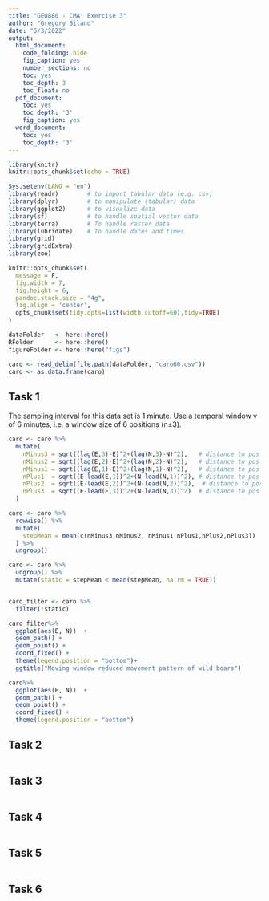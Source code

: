 ```yaml
---
title: "GEO880 - CMA: Exercise 3"
author: "Gregory Biland"
date: "5/3/2022"
output:
  html_document:
    code_folding: hide
    fig_caption: yes
    number_sections: no
    toc: yes
    toc_depth: 3
    toc_float: no
  pdf_document:
    toc: yes
    toc_depth: '3'
    fig_caption: yes
  word_document:
    toc: yes
    toc_depth: '3'
---
```


```r
library(knitr)
knitr::opts_chunk$set(echo = TRUE)
```

```r
Sys.setenv(LANG = "en")
library(readr)        # to import tabular data (e.g. csv)
library(dplyr)        # to manipulate (tabular) data
library(ggplot2)      # to visualize data
library(sf)           # to handle spatial vector data
library(terra)        # To handle raster data
library(lubridate)    # To handle dates and times
library(grid)
library(gridExtra)
library(zoo)

knitr::opts_chunk$set(
  message = F,
  fig.width = 7,
  fig.height = 6,
  pandoc.stack.size = "4g",
  fig.align = 'center',
  opts_chunk$set(tidy.opts=list(width.cutoff=60),tidy=TRUE)
)

dataFolder   <- here::here()   
RFolder      <- here::here()         
figureFolder <- here::here("figs") 
```

```r
caro <- read_delim(file.path(dataFolder, "caro60.csv"))
caro <- as.data.frame(caro)
```

## Task 1
The sampling interval for this data set is 1 minute. Use a temporal window  v of 6 minutes, i.e. a window size of 6 positions (n±3).

```r
caro <- caro %>%
  mutate(
    nMinus3 = sqrt((lag(E,3)-E)^2+(lag(N,3)-N)^2),   # distance to pos -3 minutes
    nMinus2 = sqrt((lag(E,2)-E)^2+(lag(N,2)-N)^2),   # distance to pos -2 minutes
    nMinus1 = sqrt((lag(E,1)-E)^2+(lag(N,1)-N)^2),   # distance to pos -1 minutes
    nPlus1  = sqrt((E-lead(E,1))^2+(N-lead(N,1))^2), # distance to pos +1 mintues
    nPlus2  = sqrt((E-lead(E,2))^2+(N-lead(N,2))^2),  # distance to pos +2 minutes
    nPlus3  = sqrt((E-lead(E,3))^2+(N-lead(N,3))^2)  # distance to pos +3 minutes
  )

caro <- caro %>%
  rowwise() %>%
  mutate(
    stepMean = mean(c(nMinus3,nMinus2, nMinus1,nPlus1,nPlus2,nPlus3))
  ) %>%
  ungroup()

caro <- caro %>% 
  ungroup() %>%
  mutate(static = stepMean < mean(stepMean, na.rm = TRUE))


caro_filter <- caro %>%
  filter(!static)

caro_filter%>%
  ggplot(aes(E, N))  +
  geom_path() +
  geom_point() +
  coord_fixed() +
  theme(legend.position = "bottom")+
  ggtitle("Moving window reduced movement pattern of wild boars")

caro%>%
  ggplot(aes(E, N))  +
  geom_path() +
  geom_point() +
  coord_fixed() +
  theme(legend.position = "bottom")
```

## Task 2

```r


```

## Task 3

```r

```

## Task 4

```r

```

## Task 5

```r

```

## Task 6

```r

```



